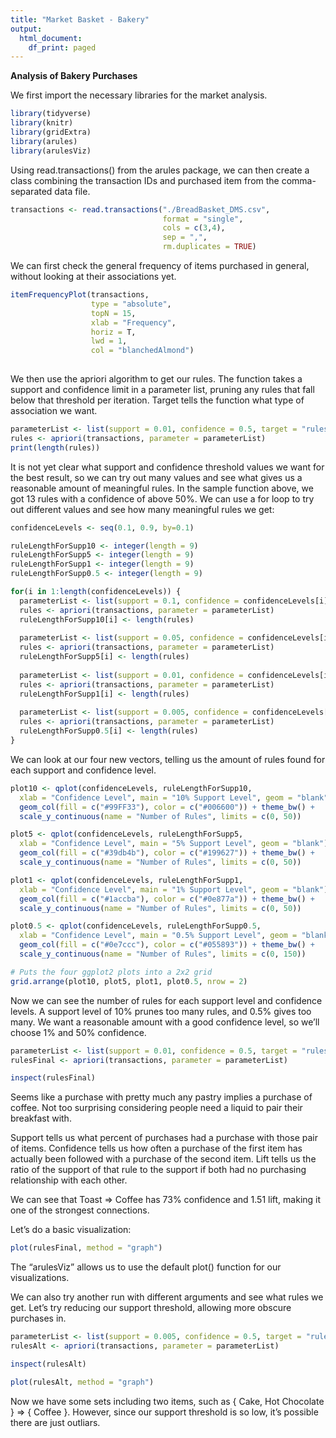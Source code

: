 ```yaml
---
title: "Market Basket - Bakery"
output:
  html_document:
    df_print: paged
---
```


**Analysis of Bakery Purchases**

We first import the necessary libraries for the market analysis.
```r
library(tidyverse)
library(knitr)
library(gridExtra)
library(arules)
library(arulesViz)
```

Using read.transactions() from the arules package, we can then create a class combining the transaction IDs and purchased item from the comma-separated data file. 
```r
transactions <- read.transactions("./BreadBasket_DMS.csv",
                                  format = "single",
                                  cols = c(3,4),
                                  sep = ",",
                                  rm.duplicates = TRUE)
```

We can first check the general frequency of items purchased in general, without looking at their associations yet.
```r
itemFrequencyPlot(transactions,
                  type = "absolute",
                  topN = 15,
                  xlab = "Frequency",
                  horiz = T,
                  lwd = 1,
                  col = "blanchedAlmond")
                  
```

We then use the apriori algorithm to get our rules. The function takes a support and confidence limit in a parameter list, pruning any rules that fall below that threshold per iteration. Target tells the function what type of association we want.
```r
parameterList <- list(support = 0.01, confidence = 0.5, target = "rules")
rules <- apriori(transactions, parameter = parameterList)
print(length(rules))
```

It is not yet clear what support and confidence threshold values we want for the best result, so we can try out many values and see what gives us a reasonable amount of meaningful rules. In the sample function above, we got 13 rules with a confidence of above 50%. We can use a for loop to try out different values and see how many meaningful rules we get:

```r
confidenceLevels <- seq(0.1, 0.9, by=0.1)

ruleLengthForSupp10 <- integer(length = 9)
ruleLengthForSupp5 <- integer(length = 9)
ruleLengthForSupp1 <- integer(length = 9)
ruleLengthForSupp0.5 <- integer(length = 9)

for(i in 1:length(confidenceLevels)) {
  parameterList <- list(support = 0.1, confidence = confidenceLevels[i], target = "rules")
  rules <- apriori(transactions, parameter = parameterList)
  ruleLengthForSupp10[i] <- length(rules)
  
  parameterList <- list(support = 0.05, confidence = confidenceLevels[i], target = "rules")
  rules <- apriori(transactions, parameter = parameterList)
  ruleLengthForSupp5[i] <- length(rules)
  
  parameterList <- list(support = 0.01, confidence = confidenceLevels[i], target = "rules")
  rules <- apriori(transactions, parameter = parameterList)
  ruleLengthForSupp1[i] <- length(rules)
  
  parameterList <- list(support = 0.005, confidence = confidenceLevels[i], target = "rules")
  rules <- apriori(transactions, parameter = parameterList)
  ruleLengthForSupp0.5[i] <- length(rules)
}
```

We can look at our four new vectors, telling us the amount of rules found for each support and confidence level.
```r
plot10 <- qplot(confidenceLevels, ruleLengthForSupp10, 
  xlab = "Confidence Level", main = "10% Support Level", geom = "blank") + 
  geom_col(fill = c("#99FF33"), color = c("#006600")) + theme_bw() + 
  scale_y_continuous(name = "Number of Rules", limits = c(0, 50))

plot5 <- qplot(confidenceLevels, ruleLengthForSupp5, 
  xlab = "Confidence Level", main = "5% Support Level", geom = "blank") + 
  geom_col(fill = c("#39db4b"), color = c("#199627")) + theme_bw() + 
  scale_y_continuous(name = "Number of Rules", limits = c(0, 50))

plot1 <- qplot(confidenceLevels, ruleLengthForSupp1, 
  xlab = "Confidence Level", main = "1% Support Level", geom = "blank") + 
  geom_col(fill = c("#1accba"), color = c("#0e877a")) + theme_bw() + 
  scale_y_continuous(name = "Number of Rules", limits = c(0, 50))

plot0.5 <- qplot(confidenceLevels, ruleLengthForSupp0.5, 
  xlab = "Confidence Level", main = "0.5% Support Level", geom = "blank") + 
  geom_col(fill = c("#0e7ccc"), color = c("#055893")) + theme_bw() + 
  scale_y_continuous(name = "Number of Rules", limits = c(0, 150))

# Puts the four ggplot2 plots into a 2x2 grid
grid.arrange(plot10, plot5, plot1, plot0.5, nrow = 2)
```

Now we can see the number of rules for each support level and confidence levels. A support level of 10% prunes too many rules, and 0.5% gives too many. We want a reasonable amount with a good confidence level, so we'll choose 1% and 50% confidence.

```r
parameterList <- list(support = 0.01, confidence = 0.5, target = "rules")
rulesFinal <- apriori(transactions, parameter = parameterList)
```

```r
inspect(rulesFinal)
```

Seems like a purchase with pretty much any pastry implies a purchase of coffee. Not too surprising considering people need a liquid to pair their breakfast with. 

Support tells us what percent of purchases had a purchase with those pair of items. 
Confidence tells us how often a purchase of the first item has actually been followed with a purchase of the second item.
Lift tells us the ratio of the support of that rule to the support if both had no purchasing relationship with each other.

We can see that Toast => Coffee has 73% confidence and 1.51 lift, making it one of the strongest connections. 

Let's do a basic visualization:
```r
plot(rulesFinal, method = "graph")
```

The "arulesViz" allows us to use the default plot() function for our visualizations.

We can also try another run with different arguments and see what rules we get.
Let's try reducing our support threshold, allowing more obscure purchases in.
```r
parameterList <- list(support = 0.005, confidence = 0.5, target = "rules")
rulesAlt <- apriori(transactions, parameter = parameterList)
```

```r
inspect(rulesAlt)
```

```r
plot(rulesAlt, method = "graph")
```

Now we have some sets including two items, such as { Cake, Hot Chocolate } => { Coffee }. 
However, since our support threshold is so low, it's possible there are just outliars. 